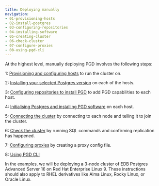 ```yaml
---
title: Deploying manually
navigation:
- 01-provisioning-hosts
- 02-install-postgres
- 03-configuring-repositories
- 04-installing-software
- 05-creating-cluster
- 06-check-cluster
- 07-configure-proxies
- 08-using-pgd-cli
---
```


At the highest level, manually deploying PGD involves the following steps:

1: [Provisioning and configuring hosts](01-provisioning-hosts) to run the cluster on.

2: [Installing your selected Postgres version](02-install-postgres) on each of the hosts.

3: [Configuring repositories to install PGD](03-configuring-repositories) to add PGD capabilities to each host.

4: [Initialising Postgres and installing PGD software](04-installing-software) on each host.

5: [Connecting the cluster](05-creating-cluster) by connecting to each node and telling it to join the cluster.

6: [Check the cluster](06-check-cluster) by running SQL commands and confirming replication has happened.

7: [Configuring proxies](07-configure-proxies) by creating a proxy config file.

8: [Using PGD CLI](08-using-pgd-cli) 

In the examples, we will be deploying a 3-node cluster of EDB Postgres Advanced Server 16 on Red Hat Enterprise Linux 9. These instructions should also apply to RHEL derivatives like Alma Linux, Rocky Linux, or Oracle Linux.






